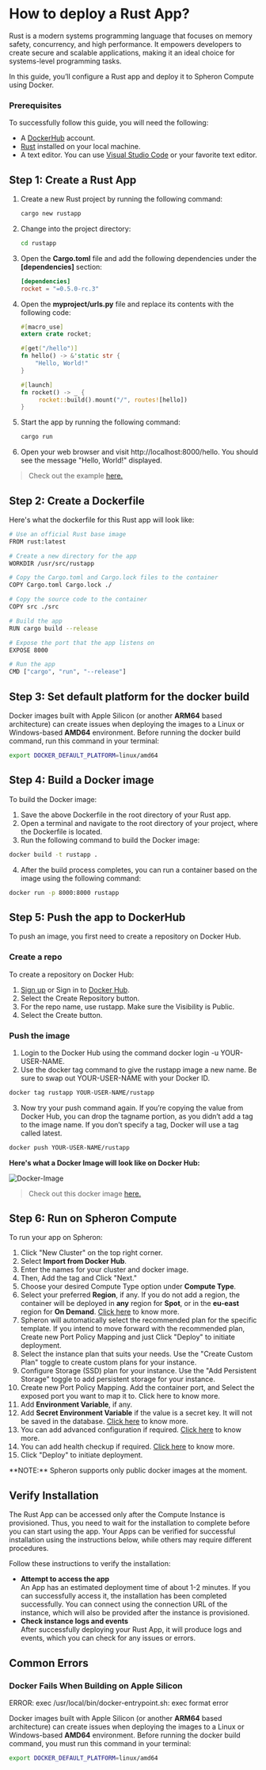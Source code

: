 
# How to deploy a Rust App?

Rust is a modern systems programming language that focuses on memory safety, concurrency, and high performance. It empowers developers to create secure and scalable applications, making it an ideal choice for systems-level programming tasks.

In this guide, you’ll configure a Rust app and deploy it to Spheron Compute using Docker.

### Prerequisites

To successfully follow this guide, you will need the following:

- A [DockerHub](https://hub.docker.com/) account.
- [Rust](https://www.rust-lang.org/tools/install) installed on your local machine.
- A text editor. You can use [Visual Studio Code](https://code.visualstudio.com/) or your favorite text editor.

## Step 1: Create a Rust App

1. Create a new Rust project by running the following command:
   ```sh
   cargo new rustapp
   ```
2. Change into the project directory:
   ```sh
   cd rustapp
   ```
3. Open the **Cargo.toml** file and add the following dependencies under the **[dependencies]** section:

   ```toml
   [dependencies]
   rocket = "=0.5.0-rc.3"
   ```

4. Open the **myproject/urls.py** file and replace its contents with the following code:

   ```rust
   #[macro_use]
   extern crate rocket;

   #[get("/hello")]
   fn hello() -> &'static str {
       "Hello, World!"
   }

   #[launch]
   fn rocket() -> _ {
        rocket::build().mount("/", routes![hello])
   }
   ```

5. Start the app by running the following command:

   ```sh
   cargo run
   ```

6. Open your web browser and visit http://localhost:8000/hello. You should see the message "Hello, World!" displayed.

> Check out the example [here.](https://github.com/spheronFdn/docs/tree/main/examples/rustapp)

## Step 2: Create a Dockerfile

Here's what the dockerfile for this Rust app will look like:

```sh
# Use an official Rust base image
FROM rust:latest

# Create a new directory for the app
WORKDIR /usr/src/rustapp

# Copy the Cargo.toml and Cargo.lock files to the container
COPY Cargo.toml Cargo.lock ./

# Copy the source code to the container
COPY src ./src

# Build the app
RUN cargo build --release

# Expose the port that the app listens on
EXPOSE 8000

# Run the app
CMD ["cargo", "run", "--release"]
```

## Step 3: Set default platform for the docker build

Docker images built with Apple Silicon (or another **ARM64** based architecture) can create issues when deploying the images to a Linux or Windows-based **AMD64** environment.
Before running the docker build command, run this command in your terminal:

```sh
export DOCKER_DEFAULT_PLATFORM=linux/amd64
```

## Step 4: Build a Docker image

To build the Docker image:

1. Save the above Dockerfile in the root directory of your Rust app.
2. Open a terminal and navigate to the root directory of your project, where the Dockerfile is located.
3. Run the following command to build the Docker image:

```sh
docker build -t rustapp .
```

4. After the build process completes, you can run a container based on the image using the following command:

```sh
docker run -p 8000:8000 rustapp
```

## Step 5: Push the app to DockerHub

To push an image, you first need to create a repository on Docker Hub.

### Create a repo

To create a repository on Docker Hub:

1. [Sign up](https://www.docker.com/pricing?utm_source=docker&utm_medium=webreferral&utm_campaign=docs_driven_upgrade) or Sign in to [Docker Hub](https://hub.docker.com/).
2. Select the Create Repository button.
3. For the repo name, use rustapp. Make sure the Visibility is Public.
4. Select the Create button.

### Push the image

1. Login to the Docker Hub using the command docker login -u YOUR-USER-NAME.
2. Use the docker tag command to give the rustapp image a new name. Be sure to swap out YOUR-USER-NAME with your Docker ID.

```sh
docker tag rustapp YOUR-USER-NAME/rustapp
```

3. Now try your push command again. If you’re copying the value from Docker Hub, you can drop the tagname portion, as you didn’t add a tag to the image name. If you don’t specify a tag, Docker will use a tag called latest.

```sh
docker push YOUR-USER-NAME/rustapp
```

**Here's what a Docker Image will look like on Docker Hub:**

![Docker-Image](assets/docker-image.png)

> Check out this docker image [here.](https://hub.docker.com/r/rekpero/nft-minter-server/tags)

## Step 6: Run on Spheron Compute

To run your app on Spheron:

1. Click "New Cluster" on the top right corner.
2. Select **Import from Docker Hub**.
3. Enter the names for your cluster and docker image.
4. Then, Add the tag and Click "Next."
5. Choose your desired Compute Type option under **Compute Type**.
6. Select your preferred **Region**, if any. If you do not add a region, the container will be deployed in **any** region for **Spot**, or in the **eu-east** region for **On Demand**. [Click here](/compute/cluster/#region) to know more.
7. Spheron will automatically select the recommended plan for the specific template. If you intend to move forward with the recommended plan, Create new Port Policy Mapping and just Click "Deploy" to initiate deployment.
8. Select the instance plan that suits your needs. Use the "Create Custom Plan" toggle to create custom plans for your instance.
9. Configure Storage (SSD) plan for your instance. Use the "Add Persistent Storage" toggle to add persistent storage for your instance.
10. Create new Port Policy Mapping. Add the container port, and Select the exposed port you want to map it to. Click here to know more.
11. Add **Environment Variable**, if any.
12. Add **Secret Environment Variable** if the value is a secret key. It will not be saved in the database. [Click here](/compute/cluster/#environment-variables) to know more.
13. You can add advanced configuration if required. [Click here](/compute/cluster/#advanced-configuration) to know more.
14. You can add health checkup if required. [Click here](/compute/cluster/#health-checkup) to know more.
15. Click "Deploy" to initiate deployment.

<Callout type="info">
  **NOTE:** Spheron supports only public docker images at the moment.
</Callout>

## Verify Installation

The Rust App can be accessed only after the Compute Instance is provisioned.
Thus, you need to wait for the installation to complete before you can start using the app.
Your Apps can be verified for successful installation using the instructions below, while others may require different procedures.

Follow these instructions to verify the installation:

- **Attempt to access the app** \
  An App has an estimated deployment time of about 1-2 minutes.
  If you can successfully access it, the installation has been completed successfully.
  You can connect using the connection URL of the instance, which will also be provided after the instance is provisioned.
- **Check instance logs and events** \
  After successfully deploying your Rust App, it will produce logs and events, which you can check for any issues or errors.

## Common Errors

### Docker Fails When Building on Apple Silicon

<Callout type="error">
  ERROR: exec /usr/local/bin/docker-entrypoint.sh: exec format error
</Callout>

Docker images built with Apple Silicon (or another **ARM64** based architecture) can create issues when deploying the images to a Linux or Windows-based **AMD64** environment.
Before running the docker build command, you must run this command in your terminal:

```sh
export DOCKER_DEFAULT_PLATFORM=linux/amd64
```

<Navigation name="Deploy Rust App" />
